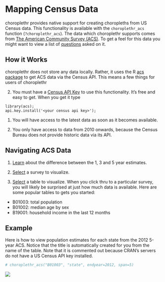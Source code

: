 <!--
  %\VignetteEngine{knitr}
%\VignetteIndexEntry{d) Mapping Census Data}
-->
  
Mapping Census Data
========================================================
  
choroplethr provides native support for creating choropleths from US Census data. This functionality is available with the `choroplethr_acs` function (`?choroplethr_acs`).  The data which choroplethr supports comes from [The American Community Survey (ACS)](https://www.census.gov/acs/www/). To get a feel for this data you might want to view a list of [questions](https://www.census.gov/acs/www/methodology/questionnaire_archive/) asked on it.  

## How it Works

choroplethr does not store any data locally.  Rather, it uses the R [acs package](http://cran.r-project.org/web/packages/acs/index.html) to get ACS data via the Census API.  This means a few things for users of choroplethr

2. You must have a [Census API Key](http://www.census.gov/developers/tos/key_request.html) to use this functionality.  It's free and easy to get. When you get it type 
```
library(acs); 
api.key.install('<your census api key>');
```

1. You will have access to the latest data as soon as it becomes available.

3. You only have access to data from 2010 onwards, because the Census Bureau does not provide historic data via its API.

## Navigating ACS Data

1.  [Learn](http://www.census.gov/acs/www/guidance_for_data_users/estimates/) about the difference between the 1, 3 and 5 year estimates.

2. [Select](http://factfinder2.census.gov/faces/help/jsf/pages/metadata.xhtml?lang=en&type=survey&id=survey.en.ACS_ACS) a survey to visualize.

3. [Select](http://factfinder2.census.gov/faces/help/jsf/pages/metadata.xhtml?lang=en&type=dataset&id=dataset.en.ACS_12_5YR) a table to visualize.  When you click thru to a particular survey, you will likely be surprised at just how much data is available.  Here are some popular tables to gets you started:
  * B01003: total population
  * B01002: median age by sex
  * B19001: household income in the last 12 months

## Example

Here is how to view population estimates for each state from the 2012 5-year ACS. Notice that the title is automatically created for you from the name of the table.  Note that it is commented out because CRAN's servers do not have a US Census API key installed.

```r
# choroplethr_acs("B01003", "state", endyear=2012, span=5)
```
![](https://raw.githubusercontent.com/trulia/choroplethr/master/wiki-images/v20/acs-example.png)